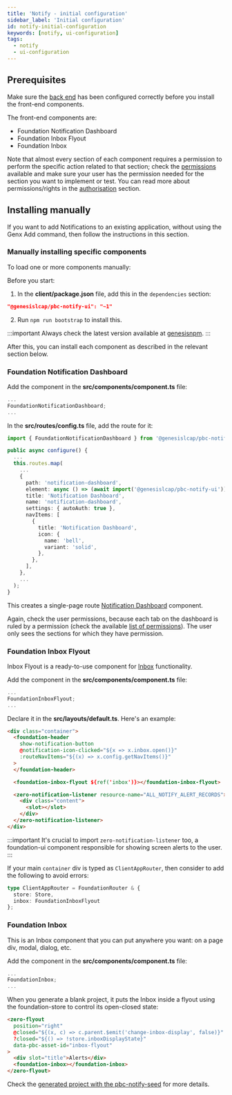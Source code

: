 ---
title: 'Notify - initial configuration'
sidebar_label: 'Initial configuration'
id: notify-initial-configuration
keywords: [notify, ui-configuration]
tags:
  - notify
  - ui-configuration
---


## Prerequisites

Make sure the [back end](../../notifications-server/notify-configuring-runtime) has been configured correctly before you install the front-end components. 

The front-end components are:

- Foundation Notification Dashboard
- Foundation Inbox Flyout
- Foundation Inbox

Note that almost every section of each component requires a permission to perform the specific action related to that section; check the [permissions](../notify-permissions) available and make sure your user has the permission needed for the section you want to implement or test. You can read more about permissions/rights in the [authorisation](/server/access-control/authorisation#users-profiles-and-right-codes) section.

## Installing manually

If you want to add Notifications to an existing application, without using the Genx Add command, then follow the instructions in this section.

### Manually installing specific components
To load one or more components manually:

Before you start:

1. In the **client/package.json** file, add this in the `dependencies` section:

```json
"@genesislcap/pbc-notify-ui": "~1"
```

2. Run `npm run bootstrap` to install this.

:::important
Always check the latest version available at [genesisnpm](https://www.npmjs.com/~genesisnpm).
:::

After this, you can install each component as described in the relevant section below.

### Foundation Notification Dashboard

Add the component in the **src/components/component.ts** file:
```typescript
...
FoundationNotificationDashboard;
...
```

In the **src/routes/config.ts** file, add the route for it:

```typescript
import { FoundationNotificationDashboard } from '@genesislcap/pbc-notify-ui';

public async configure() {
  ...
  this.routes.map(
    ...
    {
      path: 'notification-dashboard',
      element: async () => (await import('@genesislcap/pbc-notify-ui')).FoundationNotificationDashboard,
      title: 'Notification Dashboard',
      name: 'notification-dashboard',
      settings: { autoAuth: true },
      navItems: [
        {
          title: 'Notification Dashboard',
          icon: {
            name: 'bell',
            variant: 'solid',
          },
        },
      ],
    },
    ...
  );
}
```

This creates a single-page route [Notification Dashboard](../../notifications-ui/notify-ui-components#notification-dashboard) component.

Again, check the user permissions, because each tab on the dashboard is ruled by a permission (check the available [list of permissions](../notify-permissions)). The user only sees the sections for which they have permission.

### Foundation Inbox Flyout

Inbox Flyout is a ready-to-use component for [Inbox](../../notifications-ui/notify-ui-components#inbox) functionality.

Add the component in the **src/components/component.ts** file:
```typescript
...
FoundationInboxFlyout;
...
```

Declare it in the **src/layouts/default.ts**. Here's an example:

```html
<div class="container">
  <foundation-header
    show-notification-button
    @notification-icon-clicked="${x => x.inbox.open()}"
    :routeNavItems="${(x) => x.config.getNavItems()}"
  >
  </foundation-header>

  <foundation-inbox-flyout ${ref('inbox')}></foundation-inbox-flyout>

  <zero-notification-listener resource-name="ALL_NOTIFY_ALERT_RECORDS">
    <div class="content">
      <slot></slot>
    </div>
  </zero-notification-listener>
</div>
```

:::important
It's crucial to import ```zero-notification-listener``` too, a foundation-ui component responsible for showing screen alerts to the user.
:::

If your main `container` div is typed as `ClientAppRouter`, then consider to add the following to avoid errors:
```typescript
type ClientAppRouter = FoundationRouter & {
  store: Store,
  inbox: FoundationInboxFlyout
};
```

### Foundation Inbox

This is an Inbox component that you can put anywhere you want: on a page div, modal, dialog, etc. 

Add the component in the **src/components/component.ts** file:
```typescript
...
FoundationInbox;
...
```

When you generate a blank project, it puts the Inbox inside a flyout using the foundation-store to control its open-closed state:

```html
<zero-flyout
  position="right"
  @closed="${(x, c) => c.parent.$emit('change-inbox-display', false)}"
  ?closed="${() => !store.inboxDisplayState}"
  data-pbc-asset-id="inbox-flyout"
>
  <div slot="title">Alerts</div>
  <foundation-inbox></foundation-inbox>
</zero-flyout>
```

Check the [generated project with the pbc-notify-seed](#on-a-new-application) for more details.